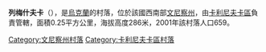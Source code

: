 {{coord|49|39|35|N|28|27|31|E|scale:30000|display=title}}

'''列梅什夫卡'''（{{lang-uk|Лемешівка}}），是[[烏克蘭|烏克蘭]]的村落，位於該國西南部[[文尼察州|文尼察州]]，由[[卡利尼夫卡區|卡利尼夫卡區]]負責管轄，面積0.25平方公里，海拔高度286米，2001年該村落人口659。

[[Category:文尼察州村落|Category:文尼察州村落]]
[[Category:卡利尼夫卡區村落|Category:卡利尼夫卡區村落]]


{{Vinnytsia-geo-stub}}